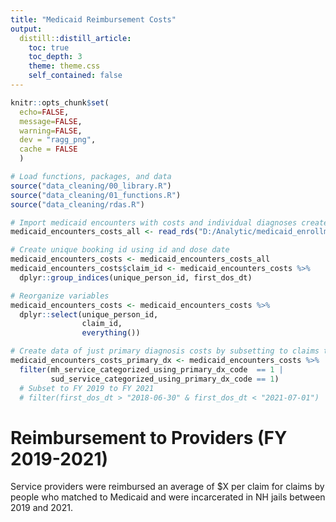 ```yaml
---
title: "Medicaid Reimbursement Costs"
output: 
  distill::distill_article:
    toc: true
    toc_depth: 3
    theme: theme.css
    self_contained: false
---
```


```r
knitr::opts_chunk$set(
  echo=FALSE, 
  message=FALSE, 
  warning=FALSE,
  dev = "ragg_png",
  cache = FALSE
  )

# Load functions, packages, and data
source("data_cleaning/00_library.R")
source("data_cleaning/01_functions.R")
source("data_cleaning/rdas.R")
```

```r
# Import medicaid encounters with costs and individual diagnoses created in `14_medicaid.R`
medicaid_encounters_costs_all <- read_rds("D:/Analytic/medicaid_enrollment_categories_encounters.rds") 

# Create unique booking id using id and dose date
medicaid_encounters_costs <- medicaid_encounters_costs_all
medicaid_encounters_costs$claim_id <- medicaid_encounters_costs %>% 
  dplyr::group_indices(unique_person_id, first_dos_dt) 

# Reorganize variables
medicaid_encounters_costs <- medicaid_encounters_costs %>% 
  dplyr::select(unique_person_id,
                claim_id,
                everything())

# Create data of just primary diagnosis costs by subsetting to claims that are MH or SUD or both
medicaid_encounters_costs_primary_dx <- medicaid_encounters_costs %>% 
  filter(mh_service_categorized_using_primary_dx_code  == 1 | 
         sud_service_categorized_using_primary_dx_code == 1) 
  # Subset to FY 2019 to FY 2021
  # filter(first_dos_dt > "2018-06-30" & first_dos_dt < "2021-07-01")
```  



# Reimbursement to Providers (FY 2019-2021)

Service providers were reimbursed an average of $X per claim for claims by people who matched to Medicaid and were incarcerated in NH jails between 2019 and 2021.  













<br><br>

